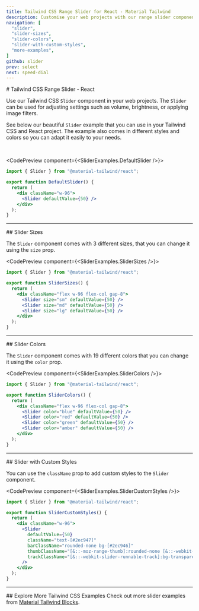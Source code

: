 ```yaml
---
title: Tailwind CSS Range Slider for React - Material Tailwind
description: Customise your web projects with our range slider component for Tailwind CSS and React using Material Design guidelines.
navigation: [
  "slider", 
  "slider-sizes", 
  "slider-colors", 
  "slider-with-custom-styles",
  "more-examples",
]
github: slider
prev: select
next: speed-dial
---
```


<DocsTitle href="slider">
# Tailwind CSS Range Slider - React
</DocsTitle>

Use our Tailwind CSS <Code>Slider</Code> component in your web projects. The <Code>Slider</Code> can be used for adjusting settings such as volume, brightness, or applying image filters.

See below our beautiful <Code>Slider</Code> example that you can use in your Tailwind CSS and React project. The example also comes in different styles and colors so you can adapt it easily to your needs.

<br />

<CodePreview component={<SliderExamples.DefaultSlider />}>
```jsx
import { Slider } from "@material-tailwind/react";

export function DefaultSlider() {
  return (
    <div className="w-96">
      <Slider defaultValue={50} />
    </div>
  );
}
```
</CodePreview>

---

<DocsTitle href="slider-sizes">
## Slider Sizes
</DocsTitle>

The <Code>Slider</Code> component comes with 3 different sizes, that you can change it using the <Code>size</Code> prop.

<CodePreview component={<SliderExamples.SliderSizes />}>
```jsx
import { Slider } from "@material-tailwind/react";

export function SliderSizes() {
  return (
    <div className="flex w-96 flex-col gap-8">
      <Slider size="sm" defaultValue={50} />
      <Slider size="md" defaultValue={50} />
      <Slider size="lg" defaultValue={50} />
    </div>
  );
}
```
</CodePreview>

---

<DocsTitle href="slider-colors">
## Slider Colors
</DocsTitle>

The <Code>Slider</Code> component comes with 19 different colors that you can change it using the <Code>color</Code> prop.

<CodePreview component={<SliderExamples.SliderColors />}>
```jsx
import { Slider } from "@material-tailwind/react";

export function SliderColors() {
  return (
    <div className="flex w-96 flex-col gap-8">
      <Slider color="blue" defaultValue={50} />
      <Slider color="red" defaultValue={50} />
      <Slider color="green" defaultValue={50} />
      <Slider color="amber" defaultValue={50} />
    </div>
  );
}
```
</CodePreview>

---

<DocsTitle href="slider-with-custom-styles">
## Slider with Custom Styles
</DocsTitle>

You can use the <Code>className</Code> prop to add custom styles to the <Code>Slider</Code> component.

<CodePreview component={<SliderExamples.SliderCustomStyles />}>
```jsx
import { Slider } from "@material-tailwind/react";

export function SliderCustomStyles() {
  return (
    <div className="w-96">
      <Slider
        defaultValue={50}
        className="text-[#2ec947]"
        barClassName="rounded-none bg-[#2ec946]"
        thumbClassName="[&::-moz-range-thumb]:rounded-none [&::-webkit-slider-thumb]:rounded-none [&::-moz-range-thumb]:-mt-[4px] [&::-webkit-slider-thumb]:-mt-[4px]"
        trackClassName="[&::-webkit-slider-runnable-track]:bg-transparent [&::-moz-range-track]:bg-transparent rounded-none !bg-[#2ec946]/10 border border-[#2ec946]/20"
      />
    </div>
  );
}
```
</CodePreview>

---

<DocsTitle href="more-examples">
## Explore More Tailwind CSS Examples
</DocsTitle>
Check out more slider examples from <a href="https://www.material-tailwind.com/blocks" target="_blank">Material Tailwind Blocks</a>.
